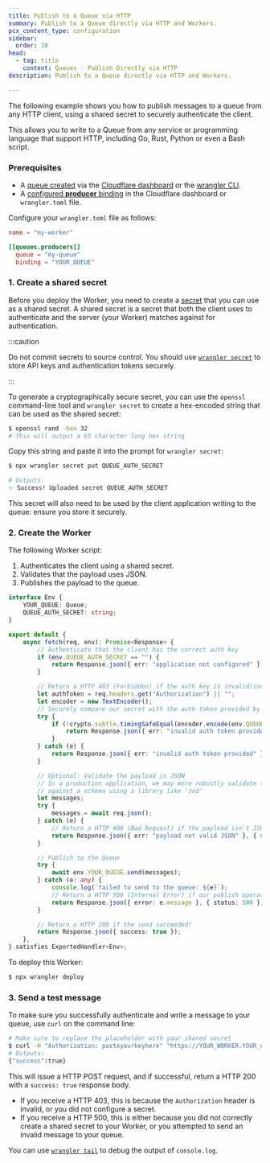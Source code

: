 ```yaml
---
title: Publish to a Queue via HTTP
summary: Publish to a Queue directly via HTTP and Workers.
pcx_content_type: configuration
sidebar:
  order: 30
head:
  - tag: title
    content: Queues - Publish Directly via HTTP
description: Publish to a Queue directly via HTTP and Workers.

---
```


The following example shows you how to publish messages to a queue from any HTTP client, using a shared secret to securely authenticate the client.

This allows you to write to a Queue from any service or programming language that support HTTP, including Go, Rust, Python or even a Bash script.

### Prerequisites

* A [queue created](/queues/get-started/#3-create-a-queue) via the [Cloudflare dashboard](https://dash.cloudflare.com) or the [wrangler CLI](/workers/wrangler/install-and-update/).
* A [configured **producer** binding](/queues/configuration/configure-queues/#producer) in the Cloudflare dashboard or `wrangler.toml` file.

Configure your `wrangler.toml` file as follows:

```toml
name = "my-worker"

[[queues.producers]]
  queue = "my-queue"
  binding = "YOUR_QUEUE"

```

### 1. Create a shared secret

Before you deploy the Worker, you need to create a [secret](/workers/configuration/secrets/) that you can use as a shared secret. A shared secret is a secret that both the client uses to authenticate and the server (your Worker) matches against for authentication.

:::caution


Do not commit secrets to source control. You should use [`wrangler secret`](/workers/configuration/secrets/) to store API keys and authentication tokens securely.


:::

To generate a cryptographically secure secret, you can use the `openssl` command-line tool and `wrangler secret` to create a hex-encoded string that can be used as the shared secret:

```sh
$ openssl rand -hex 32
# This will output a 65 character long hex string
```

Copy this string and paste it into the prompt for `wrangler secret`:

```sh
$ npx wrangler secret put QUEUE_AUTH_SECRET

# Outputs:
✨ Success! Uploaded secret QUEUE_AUTH_SECRET
```

This secret will also need to be used by the client application writing to the queue: ensure you store it securely.

### 2. Create the Worker

The following Worker script:

1. Authenticates the client using a shared secret.
2. Validates that the payload uses JSON.
3. Publishes the payload to the queue.

```ts
interface Env {
	YOUR_QUEUE: Queue;
	QUEUE_AUTH_SECRET: string;
}

export default {
	async fetch(req, env): Promise<Response> {
		// Authenticate that the client has the correct auth key
		if (env.QUEUE_AUTH_SECRET == "") {
			return Response.json({ err: "application not configured" }, { status: 500 });
		}

		// Return a HTTP 403 (Forbidden) if the auth key is invalid/incorrect/misconfigured
		let authToken = req.headers.get("Authorization") || "";
		let encoder = new TextEncoder();
		// Securely compare our secret with the auth token provided by the client
		try {
			if (!crypto.subtle.timingSafeEqual(encoder.encode(env.QUEUE_AUTH_SECRET), encoder.encode(authToken))) {
				return Response.json({ err: "invalid auth token provided" }, { status: 403 });
			}
		} catch (e) {
			return Response.json({ err: "invalid auth token provided" }, { status: 403 });
		}

		// Optional: Validate the payload is JSON
		// In a production application, we may more robustly validate the payload
		// against a schema using a library like 'zod'
		let messages;
		try {
			messages = await req.json();
		} catch (e) {
			// Return a HTTP 400 (Bad Request) if the payload isn't JSON
			return Response.json({ err: "payload not valid JSON" }, { status: 500 });
		}

		// Publish to the Queue
		try {
			await env.YOUR_QUEUE.send(messages);
		} catch (e: any) {
			console.log(`failed to send to the queue: ${e}`);
			// Return a HTTP 500 (Internal Error) if our publish operation fails
			return Response.json({ error: e.message }, { status: 500 });
		}

		// Return a HTTP 200 if the send succeeded!
		return Response.json({ success: true });
	},
} satisfies ExportedHandler<Env>;
```

To deploy this Worker:

```sh
$ npx wrangler deploy
```

### 3. Send a test message

To make sure you successfully authenticate and write a message to your queue, use `curl` on the command line:

```sh
# Make sure to replace the placeholder with your shared secret
$ curl -H "Authorization: pasteyourkeyhere" "https://YOUR_WORKER.YOUR_ACCOUNT.workers.dev" --data '{"messages": [{"msg":"hello world"}]}'
# Outputs:
{"success":true}
```

This will issue a HTTP POST request, and if successful, return a HTTP 200 with a `success: true` response body.

* If you receive a HTTP 403, this is because the `Authorization` header is invalid, or you did not configure a secret.
* If you receive a HTTP 500, this is either because you did not correctly create a shared secret to your Worker, or you attempted to send an invalid message to your queue.

You can use [`wrangler tail`](/workers/observability/logging/real-time-logs/) to debug the output of `console.log`.
